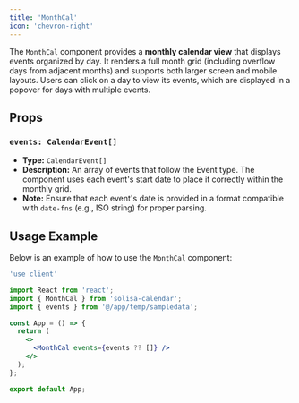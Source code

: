 ```yaml
---
title: 'MonthCal'
icon: 'chevron-right'
---
```



The `MonthCal` component provides a **monthly calendar view** that displays events organized by day. It renders a full month grid (including overflow days from adjacent months) and supports both larger screen and mobile layouts. Users can click on a day to view its events, which are displayed in a popover for days with multiple events.

## Props

### `events: CalendarEvent[]`

- **Type:** `CalendarEvent[]`
- **Description:** An array of events that follow the <Link href="/types/Event">Event</Link> type. The component uses each event's start date to place it correctly within the monthly grid.
- **Note:** Ensure that each event's date is provided in a format compatible with `date-fns` (e.g., ISO string) for proper parsing.

## Usage Example

Below is an example of how to use the `MonthCal` component:

```jsx
'use client'

import React from 'react';
import { MonthCal } from 'solisa-calendar';
import { events } from '@/app/temp/sampledata';

const App = () => {
  return (
    <>
      <MonthCal events={events ?? []} />
    </>
  );
};

export default App;

